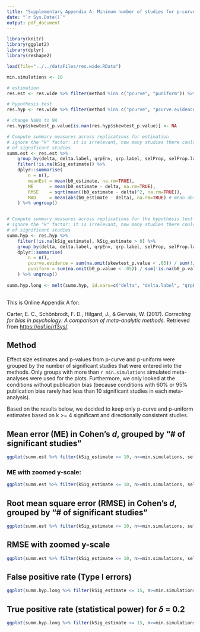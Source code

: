 ```yaml
---
title: "Supplementary Appendix A: Minimum number of studies for p-curve and p-uniform"
date: "`r Sys.Date()`"
output: pdf_document
---
```



```r
library(knitr)
library(ggplot2)
library(dplyr)
library(reshape2)
```


```r

load(file="../../dataFiles/res.wide.RData")

min.simulations <- 10

# estimation
res.est <- res.wide %>% filter(method %in% c("pcurve", "puniform")) %>% dplyr::select(1:9, kSig_estimate, 41:45)

# hypothesis test
res.hyp <- res.wide %>% filter(method %in% c("pcurve", "pcurve.evidence", "puniform")) %>% dplyr::select(1:9, b0_p.value, skewtest_p.value, kSig_estimate, 41:45)

# change NaNs to NA
res.hyp$skewtest_p.value[is.nan(res.hyp$skewtest_p.value)] <- NA

# Compute summary measures across replications for estimation
# ignore the "k" factor: it is irrelevant, how many studies there could have been - we only are interested in the number
# of significant studies
summ.est <- res.est %>% 	
	group_by(delta, delta.label, qrpEnv, qrp.label, selProp, selProp.label, tau, tau.label, method, kSig_estimate) %>% 	
	filter(!is.na(kSig_estimate)) %>% 
	dplyr::summarise(
		n = n(),
		meanEst	= mean(b0_estimate, na.rm=TRUE),
		ME 	 	= mean(b0_estimate - delta, na.rm=TRUE),
		RMSE 	= sqrt(mean((b0_estimate - delta)^2, na.rm=TRUE)),
		MAD		= mean(abs(b0_estimate - delta), na.rm=TRUE) # mean absolute deviation
	) %>% ungroup()


# Compute summary measures across replications for the hypothesis test
# ignore the "k" factor: it is irrelevant, how many studies there could have been - we only are interested in the number
# of significant studies
summ.hyp <- res.hyp %>%  
	filter(!is.na(kSig_estimate), kSig_estimate > 0) %>% 
	group_by(delta, delta.label, qrpEnv, qrp.label, selProp, selProp.label, tau, tau.label, kSig_estimate) %>% 
	dplyr::summarise(
		n = n(),
		pcurve.evidence = sum(na.omit(skewtest_p.value < .05)) / sum(!is.na(skewtest_p.value)),
		puniform = sum(na.omit(b0_p.value < .05)) / sum(!is.na(b0_p.value))
	) %>% ungroup()
	
summ.hyp.long <- melt(summ.hyp, id.vars=c("delta", "delta.label", "qrpEnv", "qrp.label", "selProp", "selProp.label", "tau", "tau.label", "kSig_estimate", "n"))
	
```

This is Online Appendix A for:

Carter, E. C., Schönbrodt, F. D., Hilgard, J., &amp; Gervais, W. (2017). *Correcting for bias in psychology: A comparison of meta-analytic methods.* Retrieved from [https://osf.io/rf3ys/](https://osf.io/rf3ys/).

## Method ##

Effect size estimates and p-values from p-curve and p-uniform were grouped by the number of significant studies that were entered into the methods. Only groups with more than `r min.simulations` simulated meta-analyses were used for the plots. Furthermore, we only looked at the conditions without publication bias (because conditions with 60% or 95% publication bias rarely had less than 10 significant studies in each meta-analysis).

Based on the results below, we decided to keep only p-curve and p-uniform estimates based on k >= 4 significant and directionally consistent studies.


## Mean error (ME) in Cohen's *d*, grouped by "# of significant studies"

```r
ggplot(summ.est %>% filter(kSig_estimate <= 10, n>=min.simulations, selProp==0), aes(x=kSig_estimate, y=ME, color=factor(delta), shape=method)) + geom_point() + geom_line(aes(group=factor(delta):factor(method))) + geom_hline(yintercept=0, linetype="dotted") + facet_grid(qrp.label~tau.label) + theme_bw()+ xlab("# of significant studies entered in method") + scale_x_continuous(breaks=c(2, 4, 6, 8, 10))
```

### ME with zoomed y-scale: ###

```r
ggplot(summ.est %>% filter(kSig_estimate <= 10, n>=min.simulations, selProp==0), aes(x=kSig_estimate, y=ME, color=factor(delta), shape=method)) + geom_point() + geom_line(aes(group=factor(delta):factor(method))) + geom_hline(yintercept=0, linetype="dotted") + facet_grid(qrp.label~tau.label) + theme_bw()+ xlab("# of significant studies entered in method") + scale_x_continuous(breaks=c(2, 4, 6, 8, 10)) + coord_cartesian(ylim=c(-1.1, 0.5))
```

## Root mean square error (RMSE) in Cohen's *d*, grouped by "# of significant studies"

```r
ggplot(summ.est %>% filter(kSig_estimate <= 10, n>=min.simulations, selProp==0), aes(x=kSig_estimate, y=RMSE, color=factor(delta), shape=method)) + geom_point() + geom_line(aes(group=factor(delta):factor(method))) + geom_hline(yintercept=0, linetype="dotted") + facet_grid(qrp.label~tau.label) + theme_bw()+ xlab("# of significant studies entered in method") + scale_x_continuous(breaks=c(2, 4, 6, 8, 10))
```

## RMSE with zoomed y-scale

```r
ggplot(summ.est %>% filter(kSig_estimate <= 10, n>=min.simulations, selProp==0), aes(x=kSig_estimate, y=RMSE, color=factor(delta), shape=method)) + geom_point() + geom_line(aes(group=factor(delta):factor(method))) + geom_hline(yintercept=0, linetype="dotted") + facet_grid(qrp.label~tau.label) + theme_bw()+ xlab("# of significant studies entered in method") + scale_x_continuous(breaks=c(2, 4, 6, 8, 10)) + coord_cartesian(ylim=c(0, 2))
```


## False positive rate (Type I errors)

```r
ggplot(summ.hyp.long %>% filter(kSig_estimate <= 15, n>=min.simulations, delta==0, selProp==0), aes(x=kSig_estimate, y=value, shape=variable, color=variable)) + geom_point() + geom_line(aes(group=variable)) + geom_hline(yintercept=0.05, linetype="dotted") + facet_grid(qrp.label~tau.label) + theme_bw() + ylab("False positive (Type I) error rate") + xlab("# of significant studies entered in method") + ggtitle("Type I error rate for 0% publication bias")
```

## True positive rate (statistical power) for $\delta$ = 0.2

```r
ggplot(summ.hyp.long %>% filter(kSig_estimate <= 15, n>=min.simulations, delta==0.2, selProp==0), aes(x=kSig_estimate, y=value, shape=variable, color=variable)) + geom_point() + geom_line(aes(group=variable)) + geom_hline(yintercept=0.80, linetype="dotted")  + facet_grid(qrp.label~tau.label) + theme_bw() + ylab("Power") + xlab("# of significant studies entered in method") + ggtitle(bquote("Power for "~delta~" = 0.2 and 0% publication bias"))
```
